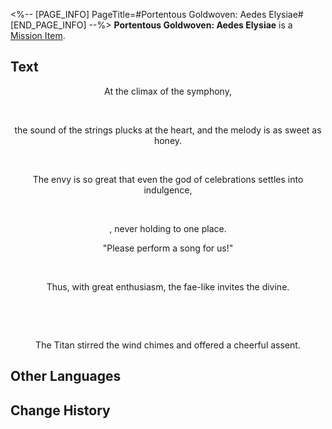 <%-- [PAGE_INFO]
PageTitle=#Portentous Goldwoven: Aedes Elysiae#
[END_PAGE_INFO] --%>
{{Item Infobox
|id          = 150087
|image       = Item Portentous Goldwoven- Aedes Elysiae.png{{subst:void|<!--$UPLOAD:<<SpriteOutput/ItemFigures/190017.png>-<Item Portentous Goldwoven- Aedes Elysiae.png>-<Item Icons>>-->}}
|type        = Mission Item
|invCategory = Missions
|rarity      = 3
|effect      = 
|description = A scroll with prophecies inscribed. Upon closer inspection, one will discover that the scroll is woven from golden threads.<br />''"There is a prophecy within that will only be revealed to the one who opens the scroll."''
}}
'''Portentous Goldwoven: Aedes Elysiae''' is a [[Mission Item]].

==Text==
<div align="center">{{Color|Keyword|Portentous Goldwoven: Aedes Elysiae}}</div>
<div align="center">At the climax of the symphony,</div><br /><div align="center">the sound of the strings plucks at the heart, and the melody is as sweet as honey.</div><br /><div align="center">The envy is so great that even the god of celebrations settles into indulgence,</div><br /><div align="center">{{Color|keyword|nobold=1|taking to three, spiraling wild dances around the courtyard}}, never holding to one place.</div>

<div align="center">"Please perform a song for us!"</div><br /><div align="center">Thus, with great enthusiasm, the fae-like invites the divine.</div><br /><div align="center">{{Color|keyword|nobold=1|"Fa-si-fa-si. Re-do-si-si!"}}</div><br /><div align="center">The Titan stirred the wind chimes and offered a cheerful assent.</div>

==Other Languages==
{{Other Languages
|en   = Portentous Goldwoven: Aedes Elysiae
|zhs  = 记载预言的金织-「哀丽秘榭」
|zht  = 記載預言的金織-「哀麗秘榭」
|ja   = 預言が記された金織-「エリュシオン」
|ko   = 예언이 기록된 금빛 두루마리-「엘리사이 에데스」
|es   = Portador de portentos: Elisios
|fr   = Prophéties tissées d'or&nbsp;: Élysée mystérieuse
|ru   = Золотая пряжа пророчества: Элизия Эйдес
|th   = ไหมทองบันทึกคำทำนาย - "Elysiae"
|vi   = Cuộn Dệt Vàng Tiên Tri "Aedes Elysiae"
|de   = Goldgewobene Prophezeiung: Aedes Elysiae
|id   = Catatan Ramalan Tenunan Emas: "Aedes Elysiae"
|pt   = Tecido Dourado Portentoso: Aedes Elysiae
}}

==Change History==
{{Change History|3.4}}